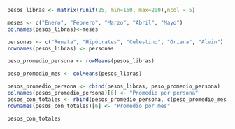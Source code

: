 ```{r}
pesos_libras <- matrix(runif(25, min=160, max=200),ncol = 5)

meses <- c("Enero", "Febrero", "Marzo", "Abril", "Mayo")
colnames(pesos_libras)<-meses

personas <- c("Renata", "Hipócrates", "Celestino", "Oriana", "Alvin")
rownames(pesos_libras) <- personas

peso_promedio_persona <- rowMeans(pesos_libras)

peso_promedio_mes <- colMeans(pesos_libras)

pesos_promedio_persona <- cbind(pesos_libras, peso_promedio_persona)
colnames(pesos_promedio_persona)[6] <- "Promedio por persona"
pesos_con_totales <- rbind(pesos_promedio_persona, c(peso_promedio_mes, 0))
rownames(pesos_con_totales)[6] <- "Promedio por mes"

pesos_con_totales
```

